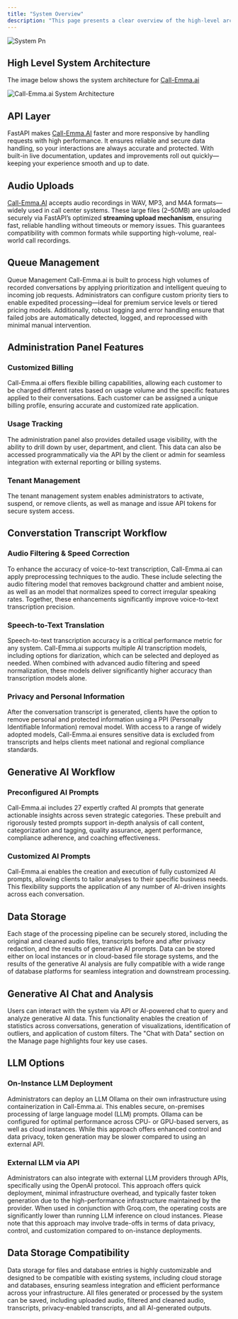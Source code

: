 ```yaml
---
title: "System Overview"
description: "This page presents a clear overview of the high-level architecture and core components that power Call-Emma.ai, offering insights into how the system is designed to deliver intelligent and scalable customer engagement."
---
```


![System Pn](/images/System.png)

## High Level System Architecture

The image below shows the system architecture for [Call-Emma.ai](http://Call-Emma.ai)

![Call-Emma.ai System Architecture ](/images/sys.png)

## API Layer

FastAPI makes [Call-Emma.AI](http://Call-Emma.AI) faster and more responsive by handling requests with high performance. It ensures reliable and secure data handling, so your interactions are always accurate and protected. With built-in live documentation, updates and improvements roll out quickly—keeping your experience smooth and up to date.

## Audio Uploads

[Call-Emma.AI](http://Call-Emma.AI) accepts audio recordings in WAV, MP3, and M4A formats—widely used in call center systems. These large files (2–50MB) are uploaded securely via FastAPI’s optimized **streaming upload mechanism**, ensuring fast, reliable handling without timeouts or memory issues. This guarantees compatibility with common formats while supporting high-volume, real-world call recordings.

## Queue Management

Queue Management Call-Emma.ai is built to process high volumes of recorded conversations by applying prioritization and intelligent queuing to incoming job requests. Administrators can configure custom priority tiers to enable expedited processing—ideal for premium service levels or tiered pricing models. Additionally, robust logging and error handling ensure that failed jobs are automatically detected, logged, and reprocessed with minimal manual intervention.

## Administration Panel Features

### Customized Billing

Call-Emma.ai offers flexible billing capabilities, allowing each customer to be charged different rates based on usage volume and the specific features applied to their conversations. Each customer can be assigned a unique billing profile, ensuring accurate and customized rate application.

### Usage Tracking

The administration panel also provides detailed usage visibility, with the ability to drill down by user, department, and client. This data can also be accessed programmatically via the API by the client or admin for seamless integration with external reporting or billing systems.

### Tenant Management

The tenant management system enables administrators to activate, suspend, or remove clients, as well as manage and issue API tokens for secure system access. 

## Converstation Transcript Workflow

### Audio Filtering & Speed Correction

To enhance the accuracy of voice-to-text transcription, Call-Emma.ai can apply preprocessing techniques to the audio. These include selecting the audio filtering model that removes background chatter and ambient noise, as well as an model that normalizes speed to correct irregular speaking rates. Together, these enhancements significantly improve voice-to-text transcription precision.

### Speech-to-Text Translation

Speech-to-text transcription accuracy is a critical performance metric for any system. Call-Emma.ai supports multiple AI transcription models, including options for diarization, which can be selected and deployed as needed. When combined with advanced audio filtering and speed normalization, these models deliver significantly higher accuracy than transcription models alone.

### Privacy and Personal Information

After the conversation transcript is generated, clients have the option to remove personal and protected information using a PPI (Personally Identifiable Information) removal model. With access to a range of widely adopted models, Call-Emma.ai ensures sensitive data is excluded from transcripts and helps clients meet national and regional compliance standards. 

## Generative AI Workflow

### Preconfigured AI Prompts

Call-Emma.ai includes 27 expertly crafted AI prompts that generate actionable insights across seven strategic categories. These prebuilt and rigorously tested prompts support in-depth analysis of call content, categorization and tagging, quality assurance, agent performance, compliance adherence, and coaching effectiveness.

### Customized AI Prompts

Call-Emma.ai enables the creation and execution of fully customized AI prompts, allowing clients to tailor analyses to their specific business needs. This flexibility supports the application of any number of AI-driven insights across each conversation.

## Data Storage

Each stage of the processing pipeline can be securely stored, including the original and cleaned audio files, transcripts before and after privacy redaction, and the results of generative AI prompts. Data can be stored either on local instances or in cloud-based file storage systems, and the results of the generative AI analysis are fully compatible with a wide range of database platforms for seamless integration and downstream processing.

## Generative AI Chat and Analysis

Users can interact with the system via API or AI-powered chat to query and analyze generative AI data. This functionality enables the creation of statistics across conversations, generation of visualizations, identification of outliers, and application of custom filters. The "Chat with Data" section on the Manage page highlights four key use cases.

## LLM Options

### **On-Instance LLM Deployment**

Administrators can deploy an LLM Ollama on their own infrastructure using containerization in Call-Emma.ai. This enables secure, on-premises processing of large language model (LLM) prompts. Ollama can be configured for optimal performance across CPU- or GPU-based servers, as well as cloud instances. While this approach offers enhanced control and data privacy, token generation may be slower compared to using an external API.

### **External LLM via API**

Administrators can also integrate with external LLM providers through APIs, specifically using the OpenAI protocol. This approach offers quick deployment, minimal infrastructure overhead, and typically faster token generation due to the high-performance infrastructure maintained by the provider. When used in conjunction with Groq.com, the operating costs are significantly lower than running LLM inference on cloud instances. Please note that this approach may involve trade-offs in terms of data privacy, control, and customization compared to on-instance deployments.

## **Data Storage Compatibility**

Data storage for files and database entries is highly customizable and designed to be compatible with existing systems, including cloud storage and databases, ensuring seamless integration and efficient performance across your infrastructure. All files generated or processed by the system can be saved, including uploaded audio, filtered and cleaned audio, transcripts, privacy-enabled transcripts, and all AI-generated outputs.